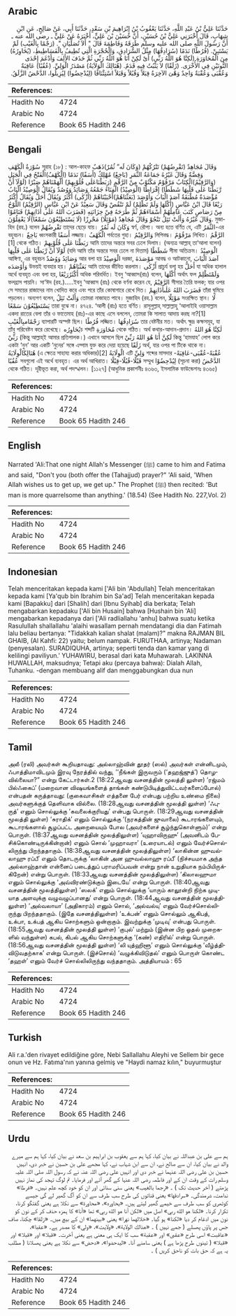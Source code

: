 ## Arabic


<div dir="rtl" lang="ar" style={{fontSize:'larger',backgroundColor:'#f8f9fa',padding:20}}>
حَدَّثَنَا عَلِيُّ بْنُ عَبْدِ اللَّهِ، حَدَّثَنَا يَعْقُوبُ بْنُ إِبْرَاهِيمَ بْنِ سَعْدٍ، حَدَّثَنَا أَبِي، عَنْ صَالِحٍ، عَنِ ابْنِ شِهَابٍ، قَالَ أَخْبَرَنِي عَلِيُّ بْنُ حُسَيْنٍ، أَنَّ حُسَيْنَ بْنَ عَلِيٍّ، أَخْبَرَهُ عَنْ عَلِيٍّ ـ رضى الله عنه ـ أَنَّ رَسُولَ اللَّهِ صلى الله عليه وسلم طَرَقَهُ وَفَاطِمَةَ قَالَ ‏"‏ أَلاَ تُصَلِّيَانِ ‏"‏‏.‏ ‏(‏رَجْمًا بِالْغَيْبِ‏)‏ لَمْ يَسْتَبِنْ‏.‏ ‏(‏فُرُطًا‏)‏ نَدَمًا ‏(‏سُرَادِقُهَا‏)‏ مِثْلُ السُّرَادِقِ، وَالْحُجْرَةِ الَّتِي تُطِيفُ بِالْفَسَاطِيطِ، ‏(‏يُحَاوِرُهُ‏)‏ مِنَ الْمُحَاوَرَةِ ‏(‏لَكِنَّا هُوَ اللَّهُ رَبِّي‏)‏ أَىْ لَكِنْ أَنَا هُوَ اللَّهُ رَبِّي ثُمَّ حَذَفَ الأَلِفَ وَأَدْغَمَ إِحْدَى النُّونَيْنِ فِي الأُخْرَى‏.‏ ‏(‏زَلَقًا‏)‏ لاَ يَثْبُتُ فِيهِ قَدَمٌ‏.‏ ‏(‏هُنَالِكَ الْوَلاَيَةُ‏)‏ مَصْدَرُ الْوَلِيِّ‏.‏ ‏(‏عُقُبًا‏)‏ عَاقِبَةٌ وَعُقْبَى وَعُقْبَةٌ وَاحِدٌ وَهْىَ الآخِرَةُ قِبَلاً وَقُبُلاً وَقَبَلاً اسْتِئْنَافًا ‏(‏لِيُدْحِضُوا‏)‏ لِيُزِيلُوا، الدَّحْضُ الزَّلَقُ‏.‏
</div>
<div style={{backgroundColor:'#f8f9fa',padding:20, marginBottom: 10}}><table> <thead> <tr> <th>References:</th> <th></th> </tr> </thead> <tbody><tr><td>Hadith No</td><td>4724</td></tr><tr><td>Arabic No</td><td>4724</td></tr><tr><td>Reference</td><td>Book 65 Hadith 246</td></tr></tbody></table></div>

## Bengali


<div dir="ltr" lang="bn" style={{fontSize:'larger',backgroundColor:'#f8f9fa',padding:20}}>
سُوْرَةُ الْكَهْفِ সূরাহ (১৮) : আল-কাহফ وَقَالَ مُجَاهِدٌ (تَقْرِضُهُمْ) تَتْرُكُهُمْ (وَكَانَ لَه” ثُمُرٌ)ذَهَبٌ وَفِضَّةٌ وَقَالَ غَيْرُهُ جَمَاعَةُ الثَّمَرِ (بَاخِعٌ) مُهْلِكٌ (أَسَفًا) نَدَمًا (الْكَهْفُ)الْفَتْحُ فِي الْجَبَلِ (وَالرَّقِيْمُ)الْكِتَابُ مَرْقُوْمٌ مَكْتُوْبٌ مِنْ الرَّقْمِ (رَبَطْنَاعَلٰى قُلُوْبِهِمْ) أَلْهَمْنَاهُمْ صَبْرًا (لَوْلَآ أَنْ رَّبَطْنَا عَلٰى قَلْبِهَا شَطَطًا) إِفْرَاطًا (الْوَصِيْدُ) الْفِنَاءُ جَمْعُهُ وَصَائِدُ وَوُصُدٌ وَيُقَالُ الْوَصِيْدُ الْبَابُ مُؤْصَدَةٌ مُطْبَقَةٌ آصَدَ الْبَابَ وَأَوْصَدَ (بَعَثْنَاهُمْ)أَحْيَيْنَاهُمْ (أَزْكٰى) أَكْثَرُ وَيُقَالُ أَحَلُّ وَيُقَالُ أَكْثَرُ رَيْعًا قَالَ ابْنُ عَبَّاسٍ (أُكْلَهَا وَلَمْ تَظْلِمْ) لَمْ تَنْقُصْ وَقَالَ سَعِيْدٌ عَنْ ابْنِ عَبَّاسٍ (الرَّقِيْمُ) اللَّوْحُ مِنْ رَصَاصٍ كَتَبَ عَامِلُهُمْ أَسْمَاءَهُمْ ثُمَّ طَرَحَهُ فِيْ خِزَانَتِهِ (فَضَرَبَ اللهُ عَلٰى اٰذَانِهِمْ) فَنَامُوْا وَقَالَ غَيْرُهُ وَأَلَتْ تَئِلُ تَنْجُوْ وَقَالَ مُجَاهِدٌ (مَوْئِلًا) مَحْرِزًا (لَا يَسْتَطِيْعُوْنَ سَمْعًا)لَا يَعْقِلُوْنَ. মুজাহিদ (রহ.) বলেন تَقْرِضُهُمْ তাদের ছেড়ে যায়। وَكَانَ لَه ثُمُرٌ স্বর্ণ, রৌপ্য। অন্য হতে বর্ণিত যে, এটি الثَّمَرُ-এর বহুবচন। بَاخِعٌ ধ্বংসকারী أَسَفًا লজ্জায়। الْكَهْفُ পর্বতের গুহা। وَالرَّقِيْمُ লিপিবদ্ধ। مَرْقُوْمٌ লিখিত। الرَّقْمُ [1] থেকে গঠিত। رَبَطْنَا عَلٰى قُلُوْبِهِمْ আমি তাদের অন্তরে সবর ঢেলে দিলাম। (অন্যত্র আল্লাহ্ তা‘আলা বলেন) لَوْلَآ أَنْ رَّبَطْنَا عَلٰى قَلْبِهَا (যদি আমি তাঁর অন্তরে সবর ঢেলে না দিতাম) شَطَطًا সীমা অতিক্রম। الْوَصِيْدُ আঙ্গিণা, এর বহুবচন وَصَائِدُ وَوُصُدٌ আর বলা হয় الْوَصِيْدُ দরজা, مَوْصَدَةَ আবদ্ধ ও আটকানো, آصَدَ الْبَابَ وَأَوْصَدَه উভয়ই ব্যবহার হয়। بَعَثْنَاهُمْ আমি তাদের জীবিত করলাম। أَزْكٰى প্রাচুর্য বলা হয় أَحَلُّ যা অধিক হালাল অর্থে ব্যবহৃত এবং বলা হয়, أَكْثَرُرَيْعًا অধিক পরিবর্ধিত। ইবনু ‘আব্বাস(রাঃ) বলেন, أُكْلَهَا অর্থাৎ ফল وَلَمْتَظْلِمْ ফলহ্রাস পায়নি। সা‘ঈদ (রহ.).....ইবনু ‘আব্বাস (রাঃ) থেকে বর্ণনা করেন যে, الرَّقِيْمُ সীসার তৈরি ফলক; যার ওপর সে সময়ের রাজাদের নাম খোদিত করে এবং পরে তাঁর কোষাগারে রেখে দিত। فَضَرَبَ اللهُ عَلٰىاٰذَانِهِمْ তাঁরা ঘুমিয়ে পড়লেন। অন্যগণ বলেন, وَأَلَتْ تَئِلُ তোমরা নাজাহত পাবে। মুজাহিদ (রহ.) বলেন, مَوْئِلًا সংরক্ষিত স্থান। لَا يَسْتَطِيْعُوْنَ سَمْعًا তারা বুঝে না। ৪৭২৪. ‘আলী (রাঃ) হতে বর্ণিত। রাসূলুল্লাহ্ সাল্লাল্লাহু ‘আলাইহি ওয়াসাল্লাম একদা রাতের বেলা তাঁর ও ফাতেমাহ (রাঃ)-এর কাছে এসে বললেন, তোমরা কি সালাত আদায় করছ না?[1] رَجْمًامبِالْغَيْبِ ব্যাপারটি অস্পষ্ট ছিল। فُرُطًا লজ্জিত। سُرَادِقُهَا তার বেষ্টনীর মত। অর্থাৎ ক্ষুদ্র কক্ষসমূহ, যা তাঁবু পরিবেষ্টন করে রেখেছে। يُحَاوِرُهচ শব্দটি مُحَاوَرَةِ থেকে গঠিত। অর্থ কথার-আদান-প্রদান। لٰكِنَّا هُوَ اللهُ رَبِّيْ (কিন্তু আল্লাহ্ই আমার প্রতিপালক।) এখানে আসলে ছিল لَكِنَّ أَنَا هُوَ اللهُ رَبِّيْ কিন্তু ‘হামযাহ’ লোপ করে একটা ‘নুন’ আর একটি ‘নুনের’ সঙ্গে এদ্গাম যুক্ত করে দেয়া হয়েছে زَلَقًا অর্থ, যার ওপর পা টিকে থাকে না। هُنَالِكَالْوِلَايَةُ (এ ক্ষেত্রে সাহায্য করার অধিকার)[2] الْوِلَايَةُ এটি وَلِيِّ শব্দের মাসদার عُقْبَةً-عُقْبَى-عَاقِبَةً-عُقُبًا সবগুলো এই অর্থে ব্যবহৃত। এর অর্থ আখিরাত। قَبْلًا-قُبُلًا-قِبْلًا সম্মুখ لِيُدْحِضُوْا (সূচনা করা) الدَّحْضُ থেকে গঠিত। দূরীভূত করা, অর্থ পদস্খলন। [১১২৭] (আধুনিক প্রকাশনীঃ ৪৩৬৩, ইসলামিক ফাউন্ডেশনঃ ৪৩৬৫)
</div>
<div style={{backgroundColor:'#f8f9fa',padding:20, marginBottom: 10}}><table> <thead> <tr> <th>References:</th> <th></th> </tr> </thead> <tbody><tr><td>Hadith No</td><td>4724</td></tr><tr><td>Arabic No</td><td>4724</td></tr><tr><td>Reference</td><td>Book 65 Hadith 246</td></tr></tbody></table></div>

## English


<div dir="ltr" lang="en" style={{fontSize:'larger',backgroundColor:'#f8f9fa',padding:20}}>
Narrated 'Ali:That one night Allah's Messenger (ﷺ) came to him and Fatima and said, "Don't you (both offer the (Tahajjud) prayer?" 'Ali said, 'When Allah wishes us to get up, we get up." The Prophet (ﷺ) then recited: 'But man is more quarrelsome than anything.' (18.54) (See Hadith No. 227,Vol. 2)
</div>
<div style={{backgroundColor:'#f8f9fa',padding:20, marginBottom: 10}}><table> <thead> <tr> <th>References:</th> <th></th> </tr> </thead> <tbody><tr><td>Hadith No</td><td>4724</td></tr><tr><td>Arabic No</td><td>4724</td></tr><tr><td>Reference</td><td>Book 65 Hadith 246</td></tr></tbody></table></div>

## Indonesian


<div dir="ltr" lang="id" style={{fontSize:'larger',backgroundColor:'#f8f9fa',padding:20}}>
Telah menceritakan kepada kami ['Ali bin 'Abdullah] Telah menceritakan kepada kami [Ya'qub bin Ibrahim bin Sa'ad] Telah menceritakan kepada kami [Bapakku] dari [Shalih] dari [Ibnu Syihab] dia berkata; Telah mengabarkan kepadaku ['Ali bin Husain] bahwa [Hushain bin 'Ali] mengabarkan kepadanya dari ['Ali radliallahu 'anhu] bahwa suatu ketika Rasulullah shallallahu 'alaihi wasallam pernah mendatangi dia dan Fatimah lalu beliau bertanya: "Tidakkah kalian shalat (malam)?" makna RAJMAN BIL GHAIB, (Al Kahfi: 22) yaitu; belum nampak. FURUTHAA, artinya; Nadaman (penyesalan). SURADIQUHA, artinya; seperti tenda dan kamar yang di kelilingi paviliyun.' YUHAWIRU, berasal dari kata Muhawarah. LAKINNA HUWALLAH, maksudnya; Tetapi aku (percaya bahwa): Dialah Allah, Tuhanku. -dengan membuang alif dan menggabungkan dua nun
</div>
<div style={{backgroundColor:'#f8f9fa',padding:20, marginBottom: 10}}><table> <thead> <tr> <th>References:</th> <th></th> </tr> </thead> <tbody><tr><td>Hadith No</td><td>4724</td></tr><tr><td>Arabic No</td><td>4724</td></tr><tr><td>Reference</td><td>Book 65 Hadith 246</td></tr></tbody></table></div>

## Tamil


<div dir="ltr" lang="ta" style={{fontSize:'larger',backgroundColor:'#f8f9fa',padding:20}}>
அலீ (ரலி) அவர்கள் கூறியதாவது: அல்லாஹ்வின் தூதர் (ஸல்) அவர்கள் என்னிடமும், ஃபாத்திமாவிடமும் இரவு நேரத்தில் வந்து, ‘‘நீங்கள் இருவரும் (‘தஹஜ்ஜுத்’) தொழவில்லையா?” என்று கேட்டார்கள்.2 (18:22ஆவது வசனத்தின் மூலத்தி லுள்ள) ‘ரஜ்மம் பில்ஃகைப்’ (மறைவான விஷயங்களைத் தாங்கள் கண்டுபிடித்துவிட்டவர்களைப்போல்) என்பதன் கருத்தாவது: (குகைவாசிகள் எத்தனை பேர் என்பது பற்றிய உண்மை நிலை) அவர்களுக்குத் தெளிவாக வில்லை. (18:28ஆவது வசனத்தின் மூலத்தி லுள்ள) ‘ஃபுருத்’ எனும் சொல்லுக்கு ‘கவலைக்குரியது’ என்பது பொருள். (18:29ஆவது வசனத்தின் மூலத்தி லுள்ள) ‘சுராதிக்’ எனும் சொல்லுக்கு ‘(நரகத்தின் ஜுவாலை) கூடாரங்களையும், கூடாரங்களால் சூழப்பட்ட அறையையும் போல (அவர்களைச் சூழ்ந்துகொள்ளும்)’ என்று பொருள். (18:37ஆவது வசனத்தின் மூலத்திலுள்ள) ‘யுஹாவிருஹு’ (அவனிடம் பேசிக்கொண்டிருக்கின்றான்) எனும் சொல் ‘முஹாவரா’ (உரையாடல்) எனும் வேர்ச்சொல்லிருந்து பிறந்ததாகும். (18:38ஆவது வசனத்தின் மூலத்திலுள்ள) ‘லாகின்ன ஹுவல்லாஹு ரப்பீ’ எனும் தொடருக்கு ‘லாகின் அன ஹுவல்லாஹு ரப்பீ’ (நிச்சயமாக அந்த அல்லாஹ்தான் என்னைப் படைத்துப் பராமரிப்பவன் என்று நான் உறுதியாக நம்பியிருக்கிறேன்) என்று பொருள். (18:33ஆவது வசனத்தின் மூலத்திலுள்ள) ‘கிலாலஹுமா எனும் சொல்லுக்கு ‘அவ்விரண்டுக்கும் இடையே’ என்று பொருள். (18:40ஆவது வசனத்தின் மூலத்திலுள்ள) ‘ஸலக்’ எனும் சொல்லுக்கு ‘யாரும் காலூன்றி நிற்க முடியாத அளவுக்கு வழுவழுப்பானது’ என்று பொருள். (18:44ஆவது வசனத்தின் மூலத்திலுள்ள) ‘அல்வலாயா’ (அதிகாரம்) எனும் சொல், ‘அல்வல்யு’ எனும் வேர்ச்சொல்லிருந்து பிறந்ததாகும். (இதே வசனத்திலுள்ள) ‘உக்பன்’ எனும் சொல்லும் ஆகிபத், உக்பா, உக்பத் ஆகிய சொற்களும் ஒன்றாகும். இவற்றுக்கு ‘முடிவு’ என்பது பொருள். (18:55ஆவது வசனத்தின் மூலத்தி லுள்ள) ‘குபுல்’ மற்றும் (இன்ன பிற ஓதல் முறைகளில் வந்துள்ள) கபல், கிபல் ஆகிய சொற்களுக்கு ‘(கண்) எதிரில்’ என்று பொருள். (18:56ஆவது வசனத்தின் மூலத்தி லுள்ள) ‘லி யுத்ஹிளூ’ எனும் சொல்லுக்கு ‘வீழ்த்திவிடுவதற்காக’ என்று பொருள். (இச்சொல்) ‘வழுக்கிவிடுதல்’ எனும் பொருள் கொண்ட ‘தஹள்’ எனும் வேர்ச் சொல்லிலிருந்து வந்ததாகும். அத்தியாயம் : 65
</div>
<div style={{backgroundColor:'#f8f9fa',padding:20, marginBottom: 10}}><table> <thead> <tr> <th>References:</th> <th></th> </tr> </thead> <tbody><tr><td>Hadith No</td><td>4724</td></tr><tr><td>Arabic No</td><td>4724</td></tr><tr><td>Reference</td><td>Book 65 Hadith 246</td></tr></tbody></table></div>

## Turkish


<div dir="ltr" lang="tr" style={{fontSize:'larger',backgroundColor:'#f8f9fa',padding:20}}>
Ali r.a.'den rivayet edildiğine göre, Nebi Sallallahu Aleyhi ve Sellem bir gece onun ve Hz. Fatıma'nın yanına gelmiş ve "Haydi namaz kılın," buyurmuştur
</div>
<div style={{backgroundColor:'#f8f9fa',padding:20, marginBottom: 10}}><table> <thead> <tr> <th>References:</th> <th></th> </tr> </thead> <tbody><tr><td>Hadith No</td><td>4724</td></tr><tr><td>Arabic No</td><td>4724</td></tr><tr><td>Reference</td><td>Book 65 Hadith 246</td></tr></tbody></table></div>

## Urdu


<div dir="rtl" lang="ur" style={{fontSize:'larger',backgroundColor:'#f8f9fa',padding:20}}>
ہم سے علی بن عبداللہ نے بیان کیا، کہا ہم سے یعقوب بن ابراہیم بن سعد نے بیان کیا، کہا ہم سے میرے والد نے بیان کیا، ان سے صالح نے، ان سے ابن شہاب نے، کہا مجھے علی بن حسین نے خبر دی، انہیں حسین بن علی رضی اللہ عنہما نے خبر دی اور انہیں علی رضی اللہ عنہ نے کہ رسول اللہ صلی اللہ علیہ وسلم رات کے وقت ان کے اور فاطمہ رضی اللہ عنہا کے گھر آئے اور فرمایا۔ تم لوگ تہجد کی نماز نہیں پڑھتے ( آخر حدیث تک ) ۔ «رجما بالغيب‏» یعنی سنی سنائی اور ان کو خود کچھ علم نہیں۔ «فرطا‏» ندامت، شرمندگی۔ «سرادقها‏» یعنی قناتوں کی طرح سب طرف سے ان کو آگ گھیر لے گی جیسے کوٹھری کو سب طرف سے خیمے گھیر لیتے ہیں۔ «يحاوره‏»،‏‏‏‏ «محاورة» سے نکلا ہے یعنی گفتگو کرنا، تکرار کرنا۔ «لكنا هو الله ربي‏» اصل میں «لكن أنا هو الله ربي» تھا «أنا» کا ہمزہ حذف کر کے نون کو نون میں ادغام کر دیا «لكنا» ہو گیا۔ «خلالهما نهرا» یعنی «بينهما» ان کے بیچ میں۔ «زلقا» چکنا، صاف جس پر پاؤں پھسلے ( جمے نہیں ) ۔ «هنالك الولاية‏»،‏‏‏‏ «ولايت‏»،‏‏‏‏ «ولي» کا مصدر ہے۔ «عقبا‏»،‏‏‏‏ «عاقبت» اسی طرح «عقبى» اور «عقبة» سب کا ایک ہی معنی ہے یعنی آخرت۔ «قبلا» اور «قبلا» اور «قبلا» ( تینوں طرح پڑھا ہے ) یعنی سامنے آنا۔ «ليدحضوا‏»،‏‏‏‏ «دحض» سے نکلا ہے یعنی پھسلانا ( مطلب یہ ہے کہ حق بات کو ناحق کریں ) ۔
</div>
<div style={{backgroundColor:'#f8f9fa',padding:20, marginBottom: 10}}><table> <thead> <tr> <th>References:</th> <th></th> </tr> </thead> <tbody><tr><td>Hadith No</td><td>4724</td></tr><tr><td>Arabic No</td><td>4724</td></tr><tr><td>Reference</td><td>Book 65 Hadith 246</td></tr></tbody></table></div>